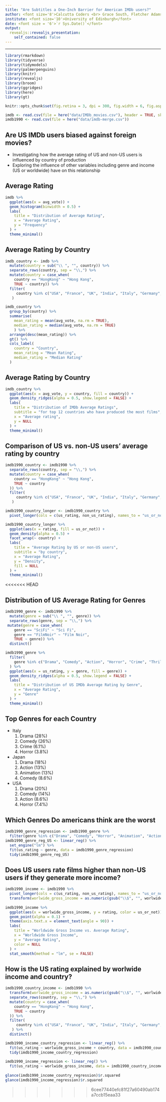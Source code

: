 ```yaml
---
title: "Are Subtitles a One-Inch Barrier for American IMDb users?" 
author: <font size='8'>Calcutta Coders <br> Grace South, Fletcher Adams and Mark Corray</font>
institute: <font size='10'>University of Edinburgh</font>
date: <font size = '6'>`r Sys.Date()`</font>
output:
  revealjs::revealjs_presentation:
    self_contained: false
---
```

---

```r
library(rmarkdown)
library(tidyverse)
library(tidymodels)
library(palmerpenguins)
library(knitr)
library(revealjs)
library(broom)
library(ggridges)
library(here)
library(gt)
```

```r
knitr::opts_chunk$set(fig.retina = 3, dpi = 300, fig.width = 6, fig.asp = 0.618, out.width = "80%")
```


```r
imdb <- read.csv(file = here("data/IMDb_movies.csv"), header = TRUE, skip = 1, na.strings = c("NA", "", "None"))
imdb1990 <- read.csv(file = here("data/imdb-merge.csv"))
```
## Are US IMDb users biased against foreign movies?
- Investigating how the average rating of US and non-US users is influenced by country of production
- Exploring the influence of other variables including genre and income (US or worldwide) have on this relationship

## Average Rating

```r
imdb %>%
  ggplot(aes(x = avg_vote)) +
  geom_histogram(binwidth = 0.5) +
  labs(
    title = "Distribution of Average Rating",
    x = "Average Rating",
    y = "Frequency"
  ) +
  theme_minimal()
```

## Average Rating by Country

```r
imdb_country <- imdb %>%
  mutate(country = sub("\\ ", "", country)) %>%
  separate_rows(country, sep = "\\,") %>%
  mutate(country = case_when(
    country == "HongKong" ~ "Hong Kong",
    TRUE ~ country)) %>%
  filter(
     country %in% c("USA", "France", "UK", "India", "Italy", "Germany", "Japan", "Canada", "Spain", "Hong Kong", "Turkey", "Belgium")
   )

imdb_country %>%
  group_by(country) %>%
  summarise(
    mean_rating = mean(avg_vote, na.rm = TRUE),
    median_rating = median(avg_vote, na.rm = TRUE)
    ) %>%
  arrange(desc(mean_rating)) %>%
  gt() %>%
  cols_label(
    country = "Country",
    mean_rating = "Mean Rating",
    median_rating = "Median Rating"
  )
```

## Average Rating by Country

```r
imdb_country %>%
  ggplot(aes(x = avg_vote, y = country, fill = country)) +
  geom_density_ridges(alpha = 0.5, show.legend = FALSE) +
  labs(
    title = "Distribution of IMDb Average Ratings",
    subtitle = "for top 12 countries who have produced the most films",
    x = "Average rating",
    y = NULL
  ) +
  theme_minimal()
```

## Comparison of US vs. non-US users' average rating by country 

```r
imdb1990_country <- imdb1990 %>%
  separate_rows(country, sep = "\\,") %>%
  mutate(country = case_when(
    country == "HongKong" ~ "Hong Kong",
    TRUE ~ country
  )) %>%
  filter(
     country %in% c("USA", "France", "UK", "India", "Italy", "Germany", "Japan", "Canada", "Spain", "Hong Kong", "Turkey", "Belgium")
   ) 

imdb1990_country_longer <- imdb1990_country %>%
  pivot_longer(cols = c(us_rating, non_us_rating), names_to = "us_or_not", values_to = "rating")

imdb1990_country_longer %>%
  ggplot(aes(x = rating, fill = us_or_not)) +
  geom_density(alpha = 0.5) +
  facet_wrap(~ country) +
  labs(
    title = "Average Rating by US or non-US users",
    subtitle = "by country",
    x = "Average Rating",
    y = "Density",
    fill = NULL
  ) +
  theme_minimal()
```


<<<<<<< HEAD

## Distribution of US Average Rating for Genres

```r
imdb1990_genre <- imdb1990 %>%
  mutate(genre = sub("\\ ", "", genre)) %>%
  separate_rows(genre, sep = "\\,") %>%
 mutate(genre = case_when(
    genre == "SciFi" ~ "Sci Fi",
    genre == "FilmNoir" ~ "Film Noir",
    TRUE ~ genre)) %>%
  distinct()

imdb1990_genre %>%
  filter(
    genre %in% c("Drama", "Comedy", "Action", "Horror", "Crime", "Thriller", "Romance", "Adventure", "Mystery", "Family")
  ) %>%
  ggplot(aes(x = us_rating, y = genre, fill = genre)) +
  geom_density_ridges(alpha = 0.5, show.legend = FALSE) +
  labs(
    title = "Distribution of US IMDb Average Rating by Genre",
    x = "Average Rating",
    y = "Genre"
  ) +
  theme_minimal()
```

## Top Genres for each Country
- Italy
  1. Drama (28%)
  2. Comedy (26%)
  3. Crime (6.1%)
  4. Horror (3.8%)
- Japan
  1. Drama (18%)
  2. Action (13%)
  3. Animation (13%)
  4. Comedy (8.6%)
- USA
  1. Drama (20%)
  2. Comedy (14%)
  3. Action (8.6%)
  4. Horror (7.4%)
  

## Which Genres Do americans think are the worst

```r
imdb1990_genre_regression <- imdb1990_genre %>%
  filter(genre %in% c("Drama", "Comedy", "Horror", "Animation", "Action", "Crime"))
imdb1990_genre_reg_US <- linear_reg() %>%
  set_engine("lm") %>%
  fit(us_rating ~ genre, data = imdb1990_genre_regression)
  tidy(imdb1990_genre_reg_US)
```

## Does US users rate films higher than non-US users if they generate more income?
```r
imdb1990_income <- imdb1990 %>%
  pivot_longer(cols = c(us_rating, non_us_rating), names_to = "us_or_not", values_to = "rating") %>%
  transform(worlwide_gross_income = as.numeric(gsub("\\$", "", worlwide_gross_income)))
   
imdb1990_income %>%
  ggplot(aes(x = worlwide_gross_income, y = rating, color = us_or_not)) +
  geom_point(alpha = 0.1) +
  theme(axis.text.x = element_text(angle = 90)) +
  labs(
    title = "Worldwide Gross Income vs. Average Rating",
    x = "Worldwide Gross Income",
    y = "Average Rating",
    color = NULL
  ) +
  stat_smooth(method = "lm", se = FALSE)
```

## How is the US rating explained by worlwide income and country?
```r
imdb1990_country_income <- imdb1990 %>%
  transform(worlwide_gross_income = as.numeric(gsub("\\$", "", worlwide_gross_income))) %>%
  separate_rows(country, sep = "\\,") %>%
  mutate(country = case_when(
    country == "HongKong" ~ "Hong Kong",
    TRUE ~ country
  )) %>%
  filter(
     country %in% c("USA", "France", "UK", "India", "Italy", "Germany", "Japan", "Canada", "Spain", "Hong Kong", "Turkey", "Belgium")
   ) %>%
  distinct()

imdb1990_income_country_regression <- linear_reg() %>%
  fit(us_rating ~ worlwide_gross_income + country, data = imdb1990_country_income)
  tidy(imdb1990_income_country_regression)
  
imdb1990_income_regression <- linear_reg() %>%
  fit(us_rating ~ worlwide_gross_income, data = imdb1990_country_income)
  
glance(imdb1990_income_country_regression)$r.squared
glance(imdb1990_income_regression)$r.squared
```


>>>>>>> 6cee77440efc81f27a60490ab174a7ccb15eaa33

